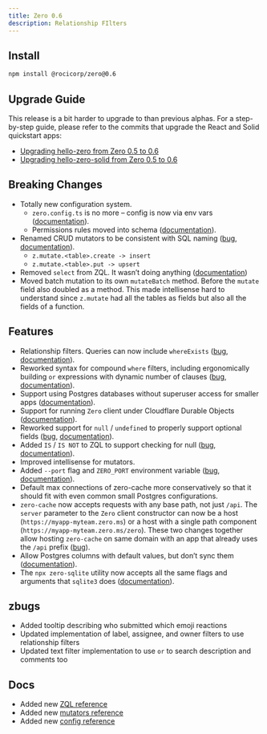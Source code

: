 ```yaml
---
title: Zero 0.6
description: Relationship FIlters
---
```


## Install

```bash
npm install @rocicorp/zero@0.6
```

## Upgrade Guide

This release is a bit harder to upgrade to than previous alphas. For a step-by-step guide, please refer to the commits that upgrade the React and Solid quickstart apps:

- [Upgrading hello-zero from Zero 0.5 to 0.6](https://github.com/rocicorp/hello-zero/compare/ee837552be8419fbcbe4c5887609c89a7b1c4e07...8a0d29149bac0ab10aa25de3ebdb25ab70bc0d96)
- [Upgrading hello-zero-solid from Zero 0.5 to 0.6](https://github.com/rocicorp/hello-zero-solid/compare/79405b2da06b059a184abec69fdc20f071c58c4d...f4fed1ab7555bdd3bc131536863d60e799de571a)

## Breaking Changes

- Totally new configuration system.
  - `zero.config.ts` is no more – config is now via env vars ([documentation](/docs/zero-cache-config)).
  - Permissions rules moved into schema ([documentation](/docs/auth#permissions)).
- Renamed CRUD mutators to be consistent with SQL naming ([bug](https://bugs.rocicorp.dev/issue/3144), [documentation](/docs/writing-data)).
  - `z.mutate.<table>.create -> insert`
  - `z.mutate.<table>.put -> upsert`
- Removed `select` from ZQL. It wasn’t doing anything ([documentation](/docs/reading-data))
- Moved batch mutation to its own `mutateBatch` method. Before the `mutate` field also doubled as a method. This made intellisense hard to understand since `z.mutate` had all the tables as fields but also all the fields of a function.

## Features

- Relationship filters. Queries can now include `whereExists` ([bug](https://bugs.rocicorp.dev/issue/3039), [documentation](/docs/reading-data#relationship-filters)).
- Reworked syntax for compound `where` filters, including ergonomically building `or` expressions with dynamic number of clauses ([bug](https://bugs.rocicorp.dev/issue/3104), [documentation](/docs/reading-data#compound-filters)).
- Support using Postgres databases without superuser access for smaller apps ([documentation](/docs/connecting-to-postgres)).
- Support for running `Zero` client under Cloudflare Durable Objects ([documentation](/docs/samples#hello-zero-do)).
- Reworked support for `null` / `undefined` to properly support optional fields ([bug](https://bugs.rocicorp.dev/issue/3114), [documentation](/docs/zero-schema#optional-columns)).
- Added `IS` / `IS NOT` to ZQL to support checking for null ([bug](https://bugs.rocicorp.dev/issue/3028), [documentation](/docs/reading-data#comparing-to-null)).
- Improved intellisense for mutators.
- Added `--port` flag and `ZERO_PORT` environment variable ([bug](https://bugs.rocicorp.dev/issue/3031), [documentation](/docs/zero-cache-config)).
- Default max connections of zero-cache more conservatively so that it should fit with even common small Postgres configurations.
- `zero-cache` now accepts requests with any base path, not just `/api`. The `server` parameter to the `Zero` client constructor can now be a host (`https://myapp-myteam.zero.ms`) or a host with a single path component (`https://myapp-myteam.zero.ms/zero`). These two changes together allow hosting `zero-cache` on same domain with an app that already uses the `/api` prefix ([bug](https://bugs.rocicorp.dev/issue/3115)).
- Allow Postgres columns with default values, but don’t sync them ([documentation](/docs/postgres-support#column-defaults)).
- The `npx zero-sqlite` utility now accepts all the same flags and arguments that `sqlite3` does ([documentation](/docs/debugging/replication)).

## zbugs

- Added tooltip describing who submitted which emoji reactions
- Updated implementation of label, assignee, and owner filters to use relationship filters
- Updated text filter implementation to use `or` to search description and comments too

## Docs

- Added new [ZQL reference](/docs/reading-data)
- Added new [mutators reference](/docs/writing-data)
- Added new [config reference](/docs/zero-cache-config)
